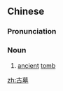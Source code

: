 ==Chinese==
{{zh-forms}}

===Pronunciation===
{{zh-pron
|m=gǔmù
|c=gu2 mou6
|cat=n
}}

===Noun===
{{zh-noun}}

# [[ancient]] [[tomb]] {{zh-mw|m:座}}

[[zh:古墓]]